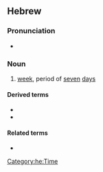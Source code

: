 ==Hebrew==
{{HE root|שׁבע}}

===Pronunciation===
* {{a|Modern Hebrew}} {{IPA|he|/ʃaˈvua(ʕ)/}}

===Noun===
{{he-noun|wv=שָׁבוּעַ|tr=shavúa'|g=m|dual=שבועיים|dualdwv=שְׁבוּעַיִם|pl=שָׁבוּעוֹת|cons=שְׁבוּעַ|plcons=שְׁבוּעוֹת}}

# [[week]], period of [[seven]] [[day]]s

====Derived terms====
* {{l|he|שָׁבוּעוֹת|tr=shavu'ót}}
* {{l|he|סוֹף שָׁבוּעַ|tr=sóf shavúa'}}

====Related terms====
* {{l|he|שֶׁבַע|tr=shéva'}}

[[Category:he:Time]]